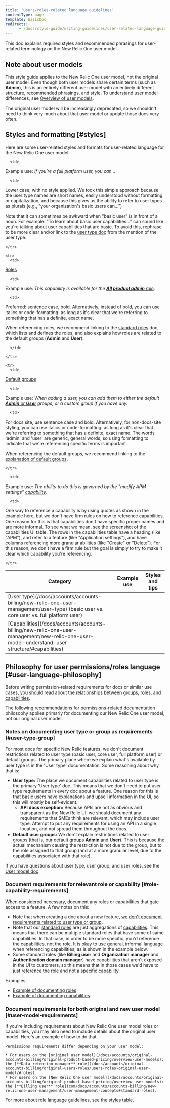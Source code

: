 ```yaml
---
title: 'Users/roles-related language guidelines'
contentType: page
template: basicDoc
redirects:
      - /docs/style-guide/writing-guidelines/user-related-language-guidelines
---
```


This doc explains required styles and recommended phrasings for user-related terminology on the New Relic One user model.


## Note about user models 

This style guide applies to the New Relic One user model, not the original user model. Even though both user models share certain terms (such as **Admin**), this is an entirely different user model with an entirely different structure, recommended phrasings, and style. To understand user model differences, see [Overview of user models](/docs/accounts/original-accounts-billing/original-product-based-pricing/overview-user-models). 

The original user model will be increasingly deprecated, so we shouldn't need to think very much about that user model or update those docs very often. 

## Styles and formatting [#styles]

Here are some user-related styles and formats for user-related language for the New Relic One user model:


<table>
  <thead>
    <tr>
<th>Category</th>   
<th>Example use     
 </th>

<th>Styles and tips
</th>
    </tr>
  </thead>

  <tbody>
    <tr>
      <td>
[User type](/docs/accounts/accounts-billing/new-relic-one-user-management/user-type) (basic user vs. core user vs. full platform user)
      </td>

      <td>
Example use: 
*If you’re a full platform user, you can...*   </td>

      <td>
Lower case, with no style applied. We took this simple approach because the user type names are short names, easily understood without formatting or capitalization, and because this gives us the ability to refer to user types as plurals (e.g., "your organization's basic users can...")

Note that it can sometimes be awkward when "basic user" is in front of a noun. For example: "To learn about basic user capabilities..." can sound like you're talking about user capabilities that are basic. To avoid this, rephrase to be more clear and/or link to the [user type doc](/docs/accounts/accounts-billing/new-relic-one-user-management/user-type) from the mention of the user type. 
      </td>

    </tr>

    <tr>
      <td>
[Roles](/docs/accounts/accounts-billing/new-relic-one-pricing-users/users-roles#standard-roles) 
      </td>

      <td>
Example use: 
*This capability is available for the [**All product admin** role](/docs/accounts/accounts-billing/new-relic-one-user-management/new-relic-one-user-model-understand-user-structure#standard-roles).*
      </td>

      <td>
Preferred: sentence case, bold. Alternatively, instead of bold, you can use italics or code-formatting: as long as it's clear that we're referring to something that has a definite, exact name. 

When referencing roles, we recommend linking to the [standard roles](/docs/accounts/accounts-billing/new-relic-one-user-management/new-relic-one-user-model-understand-user-structure#standard-roles) doc, which lists and defines the roles, and also explains how roles are related to the default groups (**Admin** and **User**). 

      </td>

    </tr>

    <tr>
      <td>
[Default groups](/docs/accounts/accounts-billing/new-relic-one-pricing-users/users-roles#user-group)      </td>

      <td>
Example use: 
*When adding a user, you can add them to either the default [**Admin** or **User**](/docs/accounts/accounts-billing/new-relic-one-user-management/user-management-concepts#groups) groups, or a custom group if you have any.*
 </td>

      <td>
For docs site, use sentence case and bold. Alternatively, for non-docs-site styling, you can use italics or code-formatting: as long as it's clear that we're referring to something that has a definite, exact name. The words 'admin' and 'user' are generic, general words, so using formatting to indicate that we're referencing specific terms is important. 

When referencing the default groups, we recommend linking to the [explanation of default groups](/docs/accounts/accounts-billing/new-relic-one-user-management/user-management-concepts#groups). 
      </td>

    </tr>

   <tr>
      <td>
[Capabilities](/docs/accounts/accounts-billing/new-relic-one-user-management/new-relic-one-user-model-understand-user-structure/#capabilities)
      </td>

      <td>
Example use: 
*The ability to do this is governed by the "modify APM settings" [capability](/docs/accounts/accounts-billing/new-relic-one-user-management/new-relic-one-user-model-understand-user-structure/#capabilities).*   </td>

      <td>
One way to reference a capability is by using quotes as shown in the example here, but we don't have firm rules on how to reference capabilities. One reason for this is that capabilities don't have specific proper names and are more informal. To see what we mean, see the screenshot of the capabilities UI table. The rows in the capabilities table have a heading (like "APM"), and refer to a feature (like "Application settings"), and have columns referencing more granular abilities (like "Create" or "Delete"). For this reason, we don't have a firm rule but the goal is simply to try to make it clear which capability you're referencing. 
      </td>

    </tr>

  </tbody>
</table>


## Philosophy for user permissions/roles language [#user-language-philosophy]

Before writing permission-related requirements for docs or similar use cases, you should read about [the relationships between groups, roles, and capabilities](/docs/accounts/accounts-billing/new-relic-one-user-management/new-relic-one-user-model-understand-user-structure/#type-role-group). 

The following recommendations for permissions-related documentation philosophy applies primarly for documenting our New Relic One user model, not our original user model.

### Notes on documenting user type or group as requirements [#user-type-group]

For most docs for specific New Relic features, we don't document restrictions related to user type (basic user, core user, full platform user) or default groups. The primary place where we explain what's available by user type is in the 'User type' documentation. Some reasoning about why that is: 

* **User type:** The place we document capabilities related to user type is the primary 'User type' doc. This means that we don't need to put user type requirements in every doc about a feature. One reason for this is that basic users have explanations and upsell information in the UI, so this will mostly be self-evident.
  * **API docs exception:** Because APIs are not as obvious and transparent as the New Relic UI, we should document any requirements that SMEs think are relevant, which may include user type. Attempt to put any requirements for using an API in a single location, and not spread them throughout the docs.
* **Default user groups:** We don't explain restrictions related to user groups (that is, our [default groups **Admin** and **User**](/docs/accounts/accounts-billing/new-relic-one-user-management/user-management-concepts#groups)). This is because the actual mechanism causing the restriction is not due to the group, but to the role assigned to that group (and at a more granular level, due to the capabilities associated with that role). 

If you have questions about user type, user group, and user roles, see the [User model doc](/docs/accounts/accounts-billing/new-relic-one-user-management/new-relic-one-user-model-understand-user-structure/#type-role-group).

### Document requirements for relevant role or capability [#role-capability-requirements]

When considered necessary, document any roles or capabilities that gate access to a feature. A few notes on this: 

* Note that when creating a doc about a new feature, [we don't document requirements related to user type or group](#user-type-group). 
* Note that our [standard roles](com/docs/accounts/accounts-billing/new-relic-one-user-management/user-management-concepts#standard-roles) are just aggregations of [capabilities](/docs/accounts/accounts-billing/new-relic-one-user-management/new-relic-one-user-model-understand-user-structure/#capabilities). This means that there can be multiple standard roles that have some of same capabilities. In that case, in order to be more specific, you'd reference the capabilities, not the role. It is okay to use general, informal language when referencing capabilities, as is shown in the example below. 
* Some standard roles (like **Billing user** and **Organization manager** and **Authentication domain manager**) have capabilities that aren't exposed in the UI to customers, so this means that in those cases we'd have to just reference the role and not a specific capability. 

Examples: 
* [Example of documenting roles](/docs/accounts/accounts-billing/new-relic-one-user-management/tutorial-add-new-user-groups-roles-new-relic-one-user-model/#requirements)
* [Example of documenting capabilities](/docs/auto-telemetry-pixie/get-started-auto-telemetry-pixie/#before-you-begin).

### Document requirements for both original and new user model [#user-model-requirements]

If you're including requirements about New Relic One user model roles or capabilities, you may also need to include details about the original user model. Here's an example of how to do that. 

```
Permissions requirements differ depending on your user model:

* For users on the [original user model](/docs/accounts/original-accounts-billing/original-product-based-pricing/overview-user-models): the [**Data retention manager** role](/docs/accounts/original-accounts-billing/original-users-roles/users-roles-original-user-model/#roles).
* For users on the [New Relic One user model](/docs/accounts/original-accounts-billing/original-product-based-pricing/overview-user-models): the [**Billing user** role](com/docs/accounts/accounts-billing/new-relic-one-user-management/user-management-concepts#standard-roles).
```

For more about role language guidelines, see [the styles table](#styles).